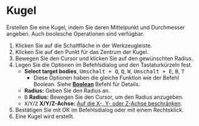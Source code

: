 
# Kugel

<Reference shortcut='' command='Sphere' button='Werkzeugleiste' />

Erstellen Sie eine Kugel, indem Sie deren Mittelpunkt und Durchmesser angeben. Auch boolesche Operationen sind verfügbar.

1. Klicken Sie auf die Schaltfläche <ButtonIcon type="button-sphere" /> in der Werkzeugleiste.
2. Klicken Sie auf den Punkt für das Zentrum der Kugel.
3. Bewegen Sie den Cursor und klicken Sie auf den gewünschten Radius.
4. Legen Sie die Optionen im Befehlsdialog und den Tastaturkürzeln fest.
   - **Select target bodies**, <kbd>Umschalt + Q</kbd>, <kbd>Q</kbd>, <kbd>W</kbd>, <kbd>Umschalt + E</kbd>, <kbd>B</kbd>, <kbd>T</kbd>
      - Diese Optionen haben die gleiche Funktion wie der Befehl Boolean. Siehe [**Boolean**](../solid/boolean) Befehl für Details.
   - **Radius:** Geben Sie den Radius an.
   - <kbd>D</kbd> **Radius:** Bewegen Sie den Cursor, um den Radius anzugeben.
   - <kbd>X</kbd>/<kbd>Y</kbd>/<kbd>Z</kbd> **X/Y/Z-Achse:** [Auf die X-, Y- oder Z-Achse beschränken](./sketching-essentials#constrain-to-an-axis).
5. Bestätigen Sie mit OK im Befehlsdialog oder mit einem Rechtsklick.
6. Eine Kugel wird erstellt.

<VideoPlayer fileName="sphere"/>

